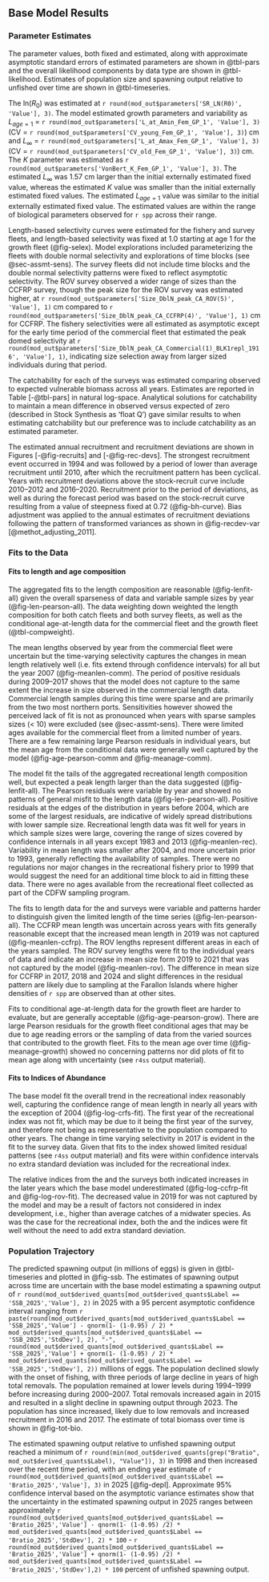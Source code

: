 ## Base Model Results <!--(TOR section F and G)--> {#sec-base-results}

<!---
**FROG: Melissa, I think the time series of rec and recdev are better placed in the population trajectory section. I have the same figrues there, just commented out. Id suggested moving this first sentence to there. The largest contributor to the total likelihood is age composition data, followed by length compositions, then the survey and recruitment likelihoods.**
--->

### Parameter Estimates <!--(TOR section F2 and G1, G4, G5, H3)-->

The parameter values, both fixed and estimated, along with approximate asymptotic standard errors of estimated parameters are shown in @tbl-pars and the overall likelihood components by data type are shown in @tbl-likelihood. Estimates of population size and spawning output relative to unfished over time are shown in @tbl-timeseries. 

The ln($R_0$) was estimated at `r round(mod_out$parameters['SR_LN(R0)', 'Value'], 3)`. The model estimated growth parameters and variability as 
$L_{age=1}$ = `r round(mod_out$parameters['L_at_Amin_Fem_GP_1', 'Value'], 3)` 
(CV = `r round(mod_out$parameters['CV_young_Fem_GP_1', 'Value'], 3)`) cm and 
$L_{\infty}$ = `r round(mod_out$parameters['L_at_Amax_Fem_GP_1', 'Value'], 3)` 
(CV = `r round(mod_out$parameters['CV_old_Fem_GP_1', 'Value'], 3)`) cm.  The $K$ parameter was estimated as 
`r round(mod_out$parameters['VonBert_K_Fem_GP_1', 'Value'], 3)`. The estimated $L_{\infty}$ was 1.57 cm larger than the initial externally estimated fixed value, whereas the estimated $K$ value was smaller than the initial externally estimated fixed values. The estimated $L_{age=1}$ value was similar to the initial externally estimated fixed value. The estimated values are within the range of biological parameters observed for `r spp` across their range.

Length-based selectivity curves were estimated for the fishery and survey fleets, and length-based selectivity was fixed at 1.0 starting at age 1 for the growth fleet (@fig-selex). Model explorations included parameterizing the fleets with double normal selectivity and explorations of time blocks (see @sec-assmt-sens). The survey fleets did not include time blocks and the double normal selectivity patterns were fixed to reflect asymptotic selectivity. The ROV survey observed a wider range of sizes than the CCFRP survey, though the peak size for the ROV survey was estimated higher, at
`r round(mod_out$parameters['Size_DblN_peak_CA_ROV(5)', 'Value'], 1)` cm compared to 
`r round(mod_out$parameters['Size_DblN_peak_CA_CCFRP(4)', 'Value'], 1)` cm for CCFRP. The fishery selectivities were all estimated as asymptotic except for the early time period of the commercial fleet that estimated the peak domed selectivity at `r round(mod_out$parameters['Size_DblN_peak_CA_Commercial(1)_BLK1repl_1916', 'Value'], 1)`, indicating size selection away from larger sized individuals during that period.

The catchability for each of the surveys was estimated comparing observed to expected vulnerable biomass across all years. Estimates are reported in Table [-@tbl-pars] in natural log-space. Analytical solutions for catchability to maintain a mean difference in observed versus expected of zero (described in Stock Synthesis as 'float Q') gave similar results to when estimating catchability but our preference was to include catchability as an estimated parameter. 

The estimated annual recruitment and recruitment deviations are shown in Figures [-@fig-recruits] and [-@fig-rec-devs]. The strongest recruitment event occurred in 1994 and was followed by a period of lower than average recruitment until 2010, after which the recruitment pattern has been cyclical. Years with recruitment deviations above the stock-recruit curve include 2010--2012 and 2016--2020. Recruitment prior to the period of deviations, as well as during the forecast period was based on the stock-recruit curve resulting from a value of steepness fixed at 0.72 (@fig-bh-curve). Bias adjustment was applied to the annual estimates of recruitment deviations following the pattern of transformed variances as shown in @fig-recdev-var [@methot_adjusting_2011].

### Fits to the Data <!--(TOR section F3)-->

#### Fits to length and age composition

The aggregated fits to the length composition are reasonable (@fig-lenfit-all) given the overall sparseness of data and variable sample sizes by year (@fig-len-pearson-all). The data weighting down weighted the length composition for both catch fleets and both survey fleets, as well as the conditional age-at-length data for the commercial fleet and the growth fleet (@tbl-compweight).

The mean lengths observed by year from the commercial fleet were uncertain but the time-varying selectivity captures the changes in mean length relatively well (i.e. fits extend through confidence intervals) for all but the year 2007 (@fig-meanlen-comm). The period of positive residuals during 2009--2017 shows that the model does not capture to the same extent the increase in size observed in the commercial length data. Commercial length samples during this time were sparse and are primarily from the two most northern ports. Sensitivities however showed the perceived lack of fit is not as pronounced when years with sparse samples sizes (< 10) were excluded (see @sec-assmt-sens). There were limited ages available for the commercial fleet from a limited number of years. There are a few remaining large Pearson residuals in individual years, but the mean age from the conditional data were generally well captured by the model (@fig-age-pearson-comm and @fig-meanage-comm).

The model fit the tails of the aggregated recreational length composition well, but expected a peak length larger than the data suggested (@fig-lenfit-all). The Pearson residuals were variable by year and showed no patterns of general misfit to the length data (@fig-len-pearson-all). Positive residuals at the edges of the distribution in years before 2004, which are some of the largest residuals, are indicative of widely spread distributions with lower sample size. Recreational length data was fit well for years in which sample sizes were large, covering the range of sizes covered by confidence internals in all years except 1983 and 2013 (@fig-meanlen-rec). Variability in mean length was smaller after 2004, and more uncertain prior to 1993, generally reflecting the availability of samples. There were no regulations nor major changes in the recreational fishery prior to 1999 that would suggest the need for an additional time block to aid in fitting these data. There were no ages available from the recreational fleet collected as part of the CDFW \gls{crfs} sampling program. 

The fits to length data for the \gls{rov} and \gls{s-ccfrp} surveys were variable and patterns harder to distinguish given the limited length of the time series (@fig-len-pearson-all). The CCFRP mean length was uncertain across years with fits generally reasonable except that the increased mean length in 2019 was not captured (@fig-meanlen-ccfrp). The ROV lengths represent different areas in each of the years sampled. The ROV survey lengths were fit to the individual years of data and indicate an increase in mean size form 2019 to 2021 that was not captured by the model (@fig-meanlen-rov). The difference in mean size for CCFRP in 2017, 2018 and 2024 and slight differences in the residual pattern are likely due to sampling at the Farallon Islands where higher densities of `r spp` are observed than at other sites.

Fits to conditional age-at-length data for the growth fleet are harder to evaluate, but are generally acceptable (@fig-age-pearson-grow). There are large Pearson residuals for the growth fleet conditional ages that may be due to age reading errors or the sampling of data from the varied sources that contributed to the growth fleet. Fits to the mean age over time (@fig-meanage-growth) showed no concerning patterns nor did plots of fit to mean age along with uncertainty (see `r4ss` output material).

#### Fits to Indices of Abundance

The base model fit the overall trend in the recreational index reasonably well, capturing the confidence range of mean length in nearly all years with the exception of 2004 (@fig-log-crfs-fit). The first year of the recreational index was not fit, which may be due to it being the first year of the survey, and therefore not being as representative to the population compared to other years. The change in time varying selectivity in 2017 is evident in the fit to the survey data. Given that fits to the index showed limited residual patterns (see `r4ss` output material) and fits were within confidence intervals no extra standard deviation was included for the recreational index. 

The relative indices from the \gls{s-ccfrp} and the \gls{rov} surveys both indicated increases in the later years which the base model underestimated (@fig-log-ccfrp-fit and @fig-log-rov-fit). The decreased value in 2019 for \gls{s-ccfrp} was not captured by the model and may be a result of factors not considered in index development, i.e., higher than average catches of a midwater species. As was the case for the recreational index, both the \gls{s-ccfrp} and the \gls{rov} indices were fit well without the need to add extra standard deviation.  

### Population Trajectory <!--(TOR section G3) -->

The predicted spawning output (in millions of eggs) is given in @tbl-timeseries and plotted in @fig-ssb. The estimates of spawning output across time are uncertain with the base model estimating a spawning output of `r round(mod_out$derived_quants[mod_out$derived_quants$Label == 'SSB_2025','Value'], 2)` in 2025 with a 95 percent asymptotic confidence interval ranging from `r paste(round(mod_out$derived_quants[mod_out$derived_quants$Label == 'SSB_2025','Value'] - qnorm(1- (1-0.95) / 2) * mod_out$derived_quants[mod_out$derived_quants$Label == 'SSB_2025','StdDev'], 2), "-", round(mod_out$derived_quants[mod_out$derived_quants$Label == 'SSB_2025','Value'] + qnorm(1- (1-0.95) / 2) * mod_out$derived_quants[mod_out$derived_quants$Label == 'SSB_2025','StdDev'], 2))` millions of eggs. The population declined slowly with the onset of fishing, with three periods of large decline in years of high total removals. The population remained at lower levels during 1994--1999 before increasing during 2000--2007. Total removals increased again in 2015 and resulted in a slight decline in spawning output through 2023. The population has since increased, likely due to low removals and increased recruitment in 2016 and 2017. The estimate of total biomass over time is shown in @fig-tot-bio.

The estimated spawning output relative to unfished spawning output reached a minimum of `r round(min(mod_out$derived_quants[grep("Bratio", mod_out$derived_quants$Label), "Value"]), 3)` in 1998 and then increased over the recent time period, with an ending year estimate of   `r round(mod_out$derived_quants[mod_out$derived_quants$Label == 'Bratio_2025','Value'], 3)` in 2025 [@fig-depl]. Approximate 95% confidence interval based on the asymptotic variance estimates show that the uncertainty in the estimated spawning output in 2025 ranges between approximately `r round(mod_out$derived_quants[mod_out$derived_quants$Label == 'Bratio_2025','Value'] - qnorm(1- (1-0.95) /2) * mod_out$derived_quants[mod_out$derived_quants$Label == 'Bratio_2025','StdDev'], 2) * 100` - `r round(mod_out$derived_quants[mod_out$derived_quants$Label == 'Bratio_2025','Value'] + qnorm(1- (1-0.95) /2) * mod_out$derived_quants[mod_out$derived_quants$Label == 'Bratio_2025','StdDev'],2) * 100` percent of unfished spawning output.

